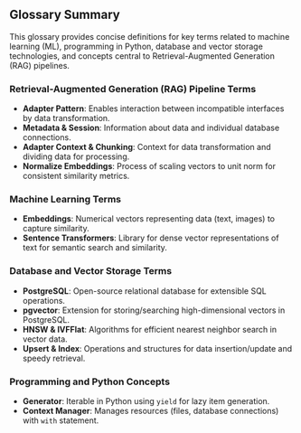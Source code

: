 ## Glossary Summary

This glossary provides concise definitions for key terms related to machine learning (ML), programming in Python, database and vector storage technologies, and concepts central to Retrieval-Augmented Generation (RAG) pipelines.

### Retrieval-Augmented Generation (RAG) Pipeline Terms

- **Adapter Pattern**: Enables interaction between incompatible interfaces by data transformation.
- **Metadata & Session**: Information about data and individual database connections.
- **Adapter Context & Chunking**: Context for data transformation and dividing data for processing.
- **Normalize Embeddings**: Process of scaling vectors to unit norm for consistent similarity metrics.

### Machine Learning Terms

- **Embeddings**: Numerical vectors representing data (text, images) to capture similarity.
- **Sentence Transformers**: Library for dense vector representations of text for semantic search and similarity.

### Database and Vector Storage Terms

- **PostgreSQL**: Open-source relational database for extensible SQL operations.
- **pgvector**: Extension for storing/searching high-dimensional vectors in PostgreSQL.
- **HNSW & IVFFlat**: Algorithms for efficient nearest neighbor search in vector data.
- **Upsert & Index**: Operations and structures for data insertion/update and speedy retrieval.

### Programming and Python Concepts

- **Generator**: Iterable in Python using `yield` for lazy item generation.
- **Context Manager**: Manages resources (files, database connections) with `with` statement.
